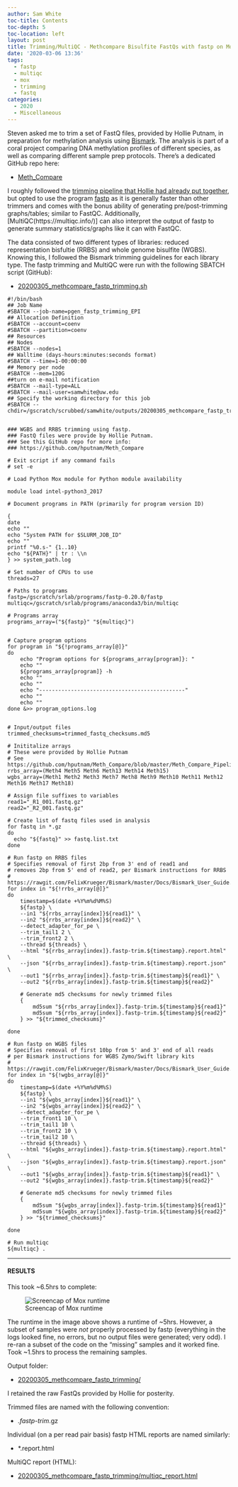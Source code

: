 ```yaml
---
author: Sam White
toc-title: Contents
toc-depth: 5
toc-location: left
layout: post
title: Trimming/MultiQC - Methcompare Bisulfite FastQs with fastp on Mox
date: '2020-03-06 13:36'
tags:
  - fastp
  - multiqc
  - mox
  - trimming
  - fastq
categories:
  - 2020
  - Miscellaneous
---
```

Steven asked me to trim a set of FastQ files, provided by Hollie Putnam, in preparation for methylation analysis using [Bismark](https://rawgit.com/FelixKrueger/Bismark/master/Docs/Bismark_User_Guide.html). The analysis is part of a coral project comparing DNA methylation profiles of different species, as well as comparing different sample prep protocols. There's a dedicated GitHub repo here:

- [Meth_Compare](https://github.com/hputnam/Meth_Compare)

I roughly followed the [trimming pipeline that Hollie had already put together](https://github.com/hputnam/Meth_Compare/blob/master/Meth_Compare_Pipeline.md), but opted to use the program [fastp](https://github.com/OpenGene/fastp) as it is generally faster than other trimmers and comes with the bonus ability of generating pre/post-trimming graphs/tables; similar to FastQC. Additionally, [MultiQC(https://multiqc.info/)] can also interpret the output of fastp to generate summary statistics/graphs like it can with FastQC.

The data consisted of two different types of libraries: reduced representation bisfultie (RRBS) and whole genome bisulfite (WGBS). Knowing this, I followed the Bismark trimming guidelines for each library type. The fastp trimming and MultiQC were run with the following SBATCH script (GitHub):

- [20200305_methcompare_fastp_trimming.sh](https://github.com/RobertsLab/sams-notebook/blob/master/sbatch_scripts/20200305_methcompare_fastp_trimming.sh)

```shell
#!/bin/bash
## Job Name
#SBATCH --job-name=pgen_fastp_trimming_EPI
## Allocation Definition
#SBATCH --account=coenv
#SBATCH --partition=coenv
## Resources
## Nodes
#SBATCH --nodes=1
## Walltime (days-hours:minutes:seconds format)
#SBATCH --time=1-00:00:00
## Memory per node
#SBATCH --mem=120G
##turn on e-mail notification
#SBATCH --mail-type=ALL
#SBATCH --mail-user=samwhite@uw.edu
## Specify the working directory for this job
#SBATCH --chdir=/gscratch/scrubbed/samwhite/outputs/20200305_methcompare_fastp_trimming


### WGBS and RRBS trimming using fastp.
### FastQ files were provide by Hollie Putnam.
### See this GitHub repo for more info:
### https://github.com/hputnam/Meth_Compare

# Exit script if any command fails
# set -e

# Load Python Mox module for Python module availability

module load intel-python3_2017

# Document programs in PATH (primarily for program version ID)

{
date
echo ""
echo "System PATH for $SLURM_JOB_ID"
echo ""
printf "%0.s-" {1..10}
echo "${PATH}" | tr : \\n
} >> system_path.log

# Set number of CPUs to use
threads=27

# Paths to programs
fastp=/gscratch/srlab/programs/fastp-0.20.0/fastp
multiqc=/gscratch/srlab/programs/anaconda3/bin/multiqc

# Programs array
programs_array=("${fastp}" "${multiqc}")


# Capture program options
for program in "${!programs_array[@]}"
do
	echo "Program options for ${programs_array[program]}: "
	echo ""
	${programs_array[program]} -h
	echo ""
	echo ""
	echo "----------------------------------------------"
	echo ""
	echo ""
done &>> program_options.log


# Input/output files
trimmed_checksums=trimmed_fastq_checksums.md5

# Inititalize arrays
# These were provided by Hollie Putnam
# See https://github.com/hputnam/Meth_Compare/blob/master/Meth_Compare_Pipeline.md
rrbs_array=(Meth4 Meth5 Meth6 Meth13 Meth14 Meth15)
wgbs_array=(Meth1 Meth2 Meth3 Meth7 Meth8 Meth9 Meth10 Meth11 Meth12 Meth16 Meth17 Meth18)

# Assign file suffixes to variables
read1="_R1_001.fastq.gz"
read2="_R2_001.fastq.gz"

# Create list of fastq files used in analysis
for fastq in *.gz
do
  echo "${fastq}" >> fastq.list.txt
done

# Run fastp on RRBS files
# Specifies removal of first 2bp from 3' end of read1 and
# removes 2bp from 5' end of read2, per Bismark instructions for RRBS
# https://rawgit.com/FelixKrueger/Bismark/master/Docs/Bismark_User_Guide.html
for index in "${!rrbs_array[@]}"
do
	timestamp=$(date +%Y%m%d%M%S)
	${fastp} \
	--in1 "${rrbs_array[index]}${read1}" \
	--in2 "${rrbs_array[index]}${read2}" \
	--detect_adapter_for_pe \
	--trim_tail1 2 \
	--trim_front2 2 \
	--thread ${threads} \
	--html "${rrbs_array[index]}.fastp-trim.${timestamp}.report.html" \
	--json "${rrbs_array[index]}.fastp-trim.${timestamp}.report.json" \
	--out1 "${rrbs_array[index]}.fastp-trim.${timestamp}${read1}" \
	--out2 "${rrbs_array[index]}.fastp-trim.${timestamp}${read2}"

	# Generate md5 checksums for newly trimmed files
	{
		md5sum "${rrbs_array[index]}.fastp-trim.${timestamp}${read1}"
		md5sum "${rrbs_array[index]}.fastp-trim.${timestamp}${read2}"
	} >> "${trimmed_checksums}"

done

# Run fastp on WGBS files
# Specifies removal of first 10bp from 5' and 3' end of all reads
# per Bismark instructions for WGBS Zymo/Swift library kits
# https://rawgit.com/FelixKrueger/Bismark/master/Docs/Bismark_User_Guide.html
for index in "${!wgbs_array[@]}"
do
	timestamp=$(date +%Y%m%d%M%S)
	${fastp} \
	--in1 "${wgbs_array[index]}${read1}" \
	--in2 "${wgbs_array[index]}${read2}" \
	--detect_adapter_for_pe \
	--trim_front1 10 \
	--trim_tail1 10 \
	--trim_front2 10 \
	--trim_tail2 10 \
	--thread ${threads} \
	--html "${wgbs_array[index]}.fastp-trim.${timestamp}.report.html" \
	--json "${wgbs_array[index]}.fastp-trim.${timestamp}.report.json" \
	--out1 "${wgbs_array[index]}.fastp-trim.${timestamp}${read1}" \
	--out2 "${wgbs_array[index]}.fastp-trim.${timestamp}${read2}"

	# Generate md5 checksums for newly trimmed files
	{
		md5sum "${wgbs_array[index]}.fastp-trim.${timestamp}${read1}"
		md5sum "${wgbs_array[index]}.fastp-trim.${timestamp}${read2}"
	} >> "${trimmed_checksums}"

done

# Run multiqc
${multiqc} .
```


---

#### RESULTS

This took ~6.5hrs to complete:

![Screencap of Mox runtime](https://github.com/RobertsLab/sams-notebook/blob/master/images/screencaps/20200305_methcompare_fastp_trimming_runtime.png?raw=true)

The runtime in the image above shows a runtime of ~5hrs. However, a subset of samples were _not_ properly processed by fastp (everything in the logs looked fine, no errors, but no output files were generated; very odd). I re-ran a subset of the code on the "missing" samples and it worked fine. Took ~1.5hrs to process the remaining samples.

Output folder:

- [20200305_methcompare_fastp_trimming/](https://gannet.fish.washington.edu/Atumefaciens/20200305_methcompare_fastp_trimming/)

I retained the raw FastQs provided by Hollie for posterity.

Trimmed files are named with the following convention:

- *.fastp-trim*.gz

Individual (on a per read pair basis) fastp HTML reports are named similarly:

- *.report.html

MultiQC report (HTML):

- [20200305_methcompare_fastp_trimming/multiqc_report.html](https://gannet.fish.washington.edu/Atumefaciens/20200305_methcompare_fastp_trimming/multiqc_report.html)

